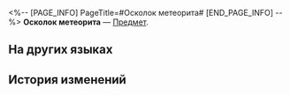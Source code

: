 <%-- [PAGE_INFO]
PageTitle=#Осколок метеорита#
[END_PAGE_INFO] --%>
{{Предмет Инфобокс
|id          = 250001
|Изображение = Предмет Осколок метеорита.png
|Тип         = 
|Инвентарь   = 
|Редкость    = 1
|Эффект      = 
|Описание    = 
}}
'''Осколок метеорита''' — [[Предмет]].

==На других языках==
{{На других языках
|en   = Meteor Fragment
|zhs  = 流星碎片
|zht  = 流星碎片
|ja   = 流星の欠片
|ko   = 유성 조각
|es   = Fragmento de meteorito
|fr   = Fragment de météorite
|ru   = Осколок метеорита
|th   = ชิ้นส่วนดาวตก
|vi   = Mảnh Sao Băng
|de   = Fragment eines Meteoriten
|id   = Potongan Meteor
|pt   = Fragmento de Meteoro
}}

==История изменений==
{{История изменений|3.5}}